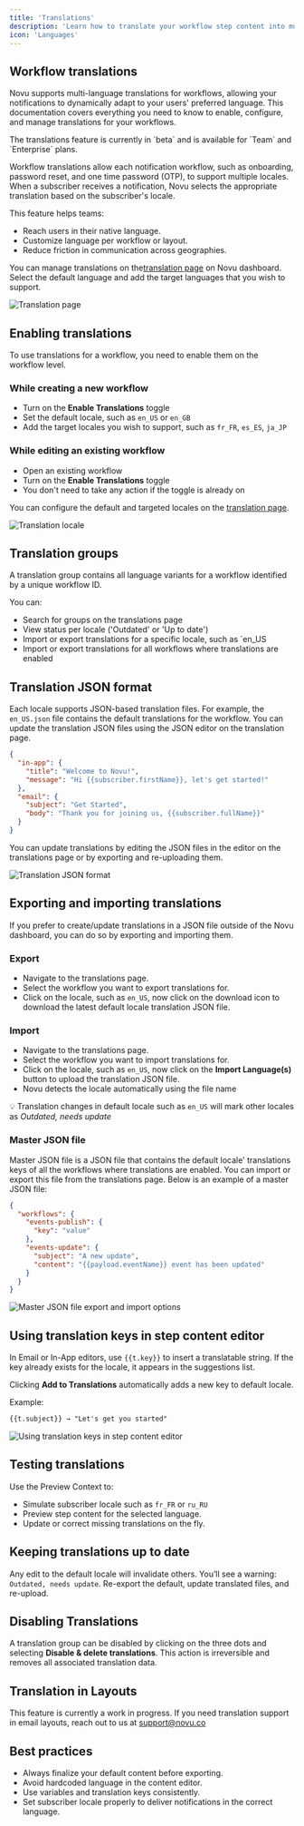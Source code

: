 ```yaml
---
title: 'Translations'
description: 'Learn how to translate your workflow step content into multiple languages'
icon: 'Languages'
---
```


## Workflow translations

Novu supports multi-language translations for workflows, allowing your notifications to dynamically adapt to your users' preferred language. This documentation covers everything you need to know to enable, configure, and manage translations for your workflows.

<Callout type="info">
  The translations feature is currently in `beta` and is available for `Team` and `Enterprise` plans.
</Callout>

Workflow translations allow each notification workflow, such as onboarding, password reset, and one time password (OTP), to support multiple locales. When a subscriber receives a notification, Novu selects the appropriate translation based on the subscriber's locale.

This feature helps teams:

- Reach users in their native language.
- Customize language per workflow or layout.
- Reduce friction in communication across geographies.

You can manage translations on the[translation page](https://dashboard.novu.co/translations) on Novu dashboard. Select the default language and add the target languages that you wish to support.

![Translation page](/images/platform/workflow/translations/translations-page.png)

## Enabling translations

To use translations for a workflow, you need to enable them on the workflow level.

### While creating a new workflow

- Turn on the **Enable Translations** toggle
- Set the default locale, such as `en_US` or `en_GB`
- Add the target locales you wish to support, such as `fr_FR`, `es_ES`, `ja_JP`

### While editing an existing workflow

- Open an existing workflow
- Turn on the **Enable Translations** toggle
- You don't need to take any action if the toggle is already on

You can configure the default and targeted locales on the [translation page](https://dashboard.novu.co/translations).

![Translation locale](/images/platform/workflow/translations/translations-default-and-target-locale.gif)

## Translation groups
A translation group contains all language variants for a workflow identified by a unique workflow ID.

You can:

- Search for groups on the translations page
- View status per locale ('Outdated' or 'Up to date')
- Import or export translations for a specific locale, such as `en_US
- Import or export translations for all workflows where translations are enabled

## Translation JSON format

Each locale supports JSON-based translation files. For example, the `en_US.json` file contains the default translations for the workflow. You can update the translation JSON files using the JSON editor on the translation page.

```json
{
  "in-app": {
    "title": "Welcome to Novu!",
    "message": "Hi {{subscriber.firstName}}, let's get started!"
  },
  "email": {
    "subject": "Get Started",
    "body": "Thank you for joining us, {{subscriber.fullName}}"
  }
}
```

You can update translations by editing the JSON files in the editor on the translations page or by exporting and re-uploading them.

![Translation JSON format](/images/platform/workflow/translations/translations_locale_content_edit.gif)

## Exporting and importing translations

If you prefer to create/update translations in a JSON file outside of the Novu dashboard, you can do so by exporting and importing them.

### Export

- Navigate to the translations page.
- Select the workflow you want to export translations for.
- Click on the locale, such as `en_US`, now click on the download icon to download the latest default locale translation JSON file.

### Import

- Navigate to the translations page.
- Select the workflow you want to import translations for.
- Click on the locale, such as `en_US`, now click on the **Import Language(s)** button to upload the translation JSON file.
- Novu detects the locale automatically using the file name

💡 Translation changes in default locale such as `en_US` will mark other locales as *Outdated, needs update*

### Master JSON file

Master JSON file is a JSON file that contains the default locale' translations keys of all the workflows where translations are enabled. You can import or export this file from the translations page. Below is an example of a master JSON file:

```json
{
  "workflows": {
    "events-publish": {
      "key": "value"
    },
    "events-update": {
      "subject": "A new update",
      "content": "{{payload.eventName}} event has been updated"
    }
  }
}
```

![Master JSON file export and import options](/images/platform/workflow/translations/translations_master_json_file.png)

## Using translation keys in step content editor

In Email or In-App editors, use `{{t.key}}` to insert a translatable string. If the key already exists for the locale, it appears in the suggestions list.

Clicking **Add to Translations** automatically adds a new key to default locale.

Example:

```html
{{t.subject}} → "Let's get you started"
```

![Using translation keys in step content editor](/images/platform/workflow/translations/translations_variable_use_in_step_editor.gif)

## Testing translations

Use the Preview Context to:

- Simulate subscriber locale such as `fr_FR` or `ru_RU`
- Preview step content for the selected language.
- Update or correct missing translations on the fly.

## Keeping translations up to date

Any edit to the default locale will invalidate others. You’ll see a warning: `Outdated, needs update`. Re-export the default, update translated files, and re-upload.

## Disabling Translations

A translation group can be disabled by clicking on the three dots and selecting **Disable & delete translations**. This action is irreversible and removes all associated translation data.

## Translation in Layouts
This feature is currently a work in progress. If you need translation support in email layouts, reach out to us at support@novu.co


## Best practices

- Always finalize your default content before exporting.
- Avoid hardcoded language in the content editor.
- Use variables and translation keys consistently.
- Set subscriber locale properly to deliver notifications in the correct language.


